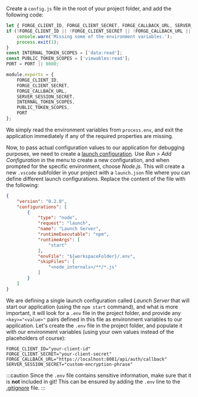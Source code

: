 Create a `config.js` file in the root of your project folder, and add the following code:

```js title="config.js"
let { FORGE_CLIENT_ID, FORGE_CLIENT_SECRET, FORGE_CALLBACK_URL, SERVER_SESSION_SECRET, PORT } = process.env;
if (!FORGE_CLIENT_ID || !FORGE_CLIENT_SECRET || !FORGE_CALLBACK_URL || !SERVER_SESSION_SECRET) {
    console.warn('Missing some of the environment variables.');
    process.exit(1);
}
const INTERNAL_TOKEN_SCOPES = ['data:read'];
const PUBLIC_TOKEN_SCOPES = ['viewables:read'];
PORT = PORT || 8080;

module.exports = {
    FORGE_CLIENT_ID,
    FORGE_CLIENT_SECRET,
    FORGE_CALLBACK_URL,
    SERVER_SESSION_SECRET,
    INTERNAL_TOKEN_SCOPES,
    PUBLIC_TOKEN_SCOPES,
    PORT
};
```

We simply read the environment variables from `process.env`, and exit the application
immediately if any of the required properties are missing.

Now, to pass actual configuration values to our application for debugging purposes, we need to create
a [launch configuration](https://code.visualstudio.com/docs/editor/debugging#_launch-configurations).
Use _Run > Add Configuration_ in the menu to create a new configuration, and when prompted
for the specific environment, choose _Node.js_. This will create a new `.vscode`
subfolder in your project with a `launch.json` file where you can define different
launch configurations. Replace the content of the file with the following:

```json title=".vscode/launch.json"
{
    "version": "0.2.0",
    "configurations": [
        {
            "type": "node",
            "request": "launch",
            "name": "Launch Server",
            "runtimeExecutable": "npm",
            "runtimeArgs": [
                "start"
            ],
            "envFile": "${workspaceFolder}/.env",
            "skipFiles": [
                "<node_internals>/**/*.js"
            ]
        }
    ]
}
```

We are defining a single launch configuration called _Launch Server_ that will start
our application (using the `npm start` command), and what is more important, it will
look for a `.env` file in the project folder, and provide any `<key>="<value>"` pairs
defined in this file as environment variables to our application. Let's create
the `.env` file in the project folder, and populate it with our environment variables
(using your own values instead of the placeholders of course):

``` title=".env"
FORGE_CLIENT_ID="your-client-id"
FORGE_CLIENT_SECRET="your-client-secret"
FORGE_CALLBACK_URL="https://localhost:8081/api/auth/callback"
SERVER_SESSION_SECRET="custom-encryption-phrase"
```

:::caution
Since the `.env` file contains sensitive information, make sure that it is **not** included in git!
This can be ensured by adding the `.env` line to the [.gitignore](https://git-scm.com/docs/gitignore) file.
:::
